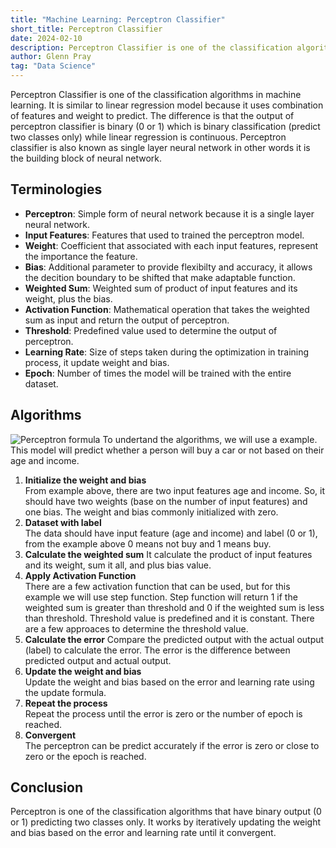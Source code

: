 ```yaml
---
title: "Machine Learning: Perceptron Classifier"
short_title: Perceptron Classifier
date: 2024-02-10
description: Perceptron Classifier is one of the classification algorithms in machine learning. It is similar to linear regression model because it uses combination of features to predict.
author: Glenn Pray
tag: "Data Science"
---
```

Perceptron Classifier is one of the classification algorithms in machine learning. It is similar to linear regression model because it uses combination of features and weight to predict. The difference is that the output of perceptron classifier is binary (0 or 1) which is binary classification (predict two classes only) while linear regression is continuous. Perceptron classifier is also known as single layer neural network in other words it is the building block of neural network.

## Terminologies
- **Perceptron**: Simple form of neural network because it is a single layer neural network.
- **Input Features**: Features that used to trained the perceptron model.
- **Weight**: Coefficient that associated with each input features, represent the importance the feature.
- **Bias**: Additional parameter to provide flexibilty and accuracy, it allows the decition boundary to be shifted that make adaptable function.
- **Weighted Sum**: Weighted sum of product of input features and its weight, plus the bias.
- **Activation Function**: Mathematical operation that takes the weighted sum as input and return the output of perceptron.
- **Threshold**: Predefined value used to determine the output of perceptron.
- **Learning Rate**: Size of steps taken during the optimization in training process, it update weight and bias.
- **Epoch**: Number of times the model will be trained with the entire dataset.

## Algorithms
![Perceptron formula](/images/blog/perceptron-formula.png)
To undertand the algorithms, we will use a example. This model will predict whether a person will buy a car or not based on their age and income.
1. **Initialize the weight and bias**  
 From example above, there are two input features age and income. So, it should have two weights (base on the number of input features) and one bias. The weight and bias commonly initialized with zero.
2. **Dataset with label**  
 The data should have input feature (age and income) and label (0 or 1), from the example above 0 means not buy and 1 means buy.
3. **Calculate the weighted sum**
 It calculate the product of input features and its weight, sum it all, and plus bias value.
4. **Apply Activation Function**  
 There are a few activation function that can be used, but for this example we will use step function. Step function will return 1 if the weighted sum is greater than threshold and 0 if the weighted sum is less than threshold. Threshold value is predefined and it is constant. There are a few approaces to determine the threshold value.
5. **Calculate the error**
 Compare the predicted output with the actual output (label) to calculate the error. The error is the difference between predicted output and actual output.
6. **Update the weight and bias**  
 Update the weight and bias based on the error and learning rate using the update formula.
7. **Repeat the process**  
 Repeat the process until the error is zero or the number of epoch is reached.
8. **Convergent**  
 The perceptron can be predict accurately if the error is zero or close to zero or the epoch is reached.

## Conclusion
Perceptron is one of the classification algorithms that have binary output (0 or 1) predicting two classes only. It works by iteratively updating the weight and bias based on the error and learning rate until it convergent.